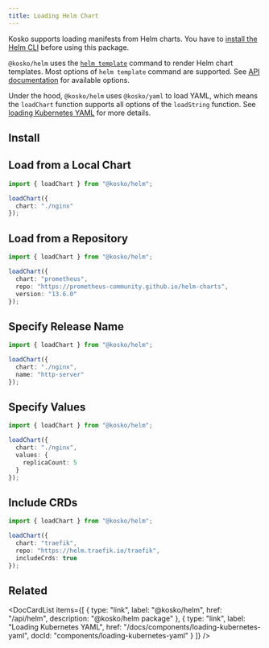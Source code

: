 ```yaml
---
title: Loading Helm Chart
---
```



Kosko supports loading manifests from Helm charts. You have to [install the Helm CLI](https://helm.sh/docs/intro/install/) before using this package.

`@kosko/helm` uses the [`helm template`](https://helm.sh/docs/helm/helm_template/) command to render Helm chart templates. Most options of `helm template` command are supported. See [API documentation](/api/helm) for available options.

Under the hood, `@kosko/helm` uses `@kosko/yaml` to load YAML, which means the `loadChart` function supports all options of the `loadString` function. See [loading Kubernetes YAML](./loading-kubernetes-yaml.mdx) for more details.

## Install

<NpmInstallCommand package="@kosko/helm @kosko/yaml" />

## Load from a Local Chart

```ts ts2js
import { loadChart } from "@kosko/helm";

loadChart({
  chart: "./nginx"
});
```

## Load from a Repository

```ts ts2js
import { loadChart } from "@kosko/helm";

loadChart({
  chart: "prometheus",
  repo: "https://prometheus-community.github.io/helm-charts",
  version: "13.6.0"
});
```

## Specify Release Name

```ts ts2js
import { loadChart } from "@kosko/helm";

loadChart({
  chart: "./nginx",
  name: "http-server"
});
```

## Specify Values

```ts ts2js
import { loadChart } from "@kosko/helm";

loadChart({
  chart: "./nginx",
  values: {
    replicaCount: 5
  }
});
```

## Include CRDs

```ts ts2js
import { loadChart } from "@kosko/helm";

loadChart({
  chart: "traefik",
  repo: "https://helm.traefik.io/traefik",
  includeCrds: true
});
```

## Related

<DocCardList
  items={[
    {
      type: "link",
      label: "@kosko/helm",
      href: "/api/helm",
      description: "@kosko/helm package"
    },
    {
      type: "link",
      label: "Loading Kubernetes YAML",
      href: "/docs/components/loading-kubernetes-yaml",
      docId: "components/loading-kubernetes-yaml"
    }
  ]}
/>
